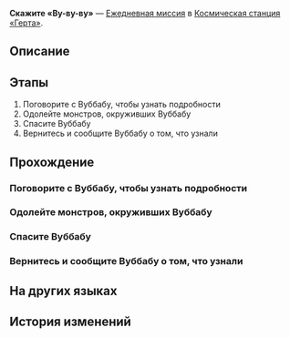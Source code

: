 {{Дополнить|Диалоги.}}
{{Миссия Инфобокс
|id              = 3000211
|Название        = 
|Изображение     = Миссия Освоения Скажите «Ву-ву-ву».png
|Тип             = Ежедневная миссия
|События         = 
|Глава           = 
|Условия         = 
|Персонажи       = Напуганный Вуббабу; Первопроходец; Расслабленный Вуббабу; Тревожный Вуббабу
|СтартЛокация    = [[Космическая станция «Герта»]] — [[Зона поддержки]]
|Локации         = Зона поддержки
|Предыдущая      = 
|Следующая       = 
|Награды         = Кредиты*5 000
}}
'''Скажите «Ву-ву-ву»''' — [[Ежедневная миссия]] в [[Космическая станция «Герта»]].

==Описание==
{{Описание|<!--официальное описание из Перекрёстка судеб-->}}

==Этапы==
# Поговорите с Вуббабу, чтобы узнать подробности
# Одолейте монстров, окруживших Вуббабу
# Спасите Вуббабу
# Вернитесь и сообщите Вуббабу о том, что узнали

==Прохождение==
{{Дополнить}}


===Поговорите с Вуббабу, чтобы узнать подробности===
{{Описание миссии|локация=Зона поддержки|Вам попался очень обеспокоенный Вуббабу. Спросите у него, что случилось.}}
{{Диалог Начало}}

{{Диалог Конец}}

===Одолейте монстров, окруживших Вуббабу===
{{Описание миссии|локация=Зона хранения|Вубба-ву, ву-ху-у... Монстры!}}
{{Диалог Начало}}

{{Диалог Конец}}

===Спасите Вуббабу===
{{Описание миссии|локация=Зона хранения|Этого Вуббабу, похоже, парализовало от страха... Посмотрите, что с ним.}}
{{Диалог Начало}}

{{Диалог Конец}}

===Вернитесь и сообщите Вуббабу о том, что узнали===
{{Описание миссии|локация=Зона поддержки|Спасение завершено! Вернитесь к обеспокоенному Вуббабу и сообщите, что волноваться не о чем.}}
{{Диалог Начало}}

{{Диалог Конец}}

==На других языках==
{{На других языках
|en   = Wooo A Little
|zhs  = 呜呜一下
|zht  = 嗚嗚一下
|ja   = ウーウーっとな！
|ko   = 훌쩍훌쩍
|es   = Un poco de buuu
|fr   = Youhou
|ru   = Скажите «Ву-ву-ву»
|th   = วูวู กันสักหน่อย
|vi   = Wo Wo Xem Nào!
|de   = Ein bisschen Wuh-wuh
|id   = Woo Woo Sebentar
|pt   = Comemore um Pouquinho
}}

==История изменений==
{{История изменений|2.7}}
